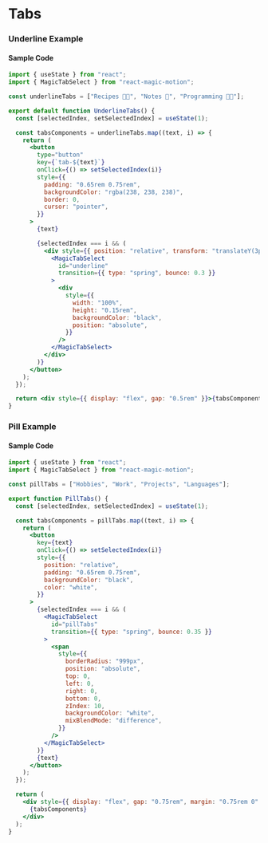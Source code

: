 
# Tabs

### Underline Example

<UnderlineTabs />

#### Sample Code

```jsx filename="Underline Tabs" copy showLineNumbers
import { useState } from "react";
import { MagicTabSelect } from "react-magic-motion";

const underlineTabs = ["Recipes 🧑‍🍳", "Notes 📝", "Programming 🧑‍💻"];

export default function UnderlineTabs() {
  const [selectedIndex, setSelectedIndex] = useState(1);

  const tabsComponents = underlineTabs.map((text, i) => {
    return (
      <button
        type="button"
        key={`tab-${text}`}
        onClick={() => setSelectedIndex(i)}
        style={{
          padding: "0.65rem 0.75rem",
          backgroundColor: "rgba(238, 238, 238)",
          border: 0,
          cursor: "pointer",
        }}
      >
        {text}

        {selectedIndex === i && (
          <div style={{ position: "relative", transform: "translateY(3px)" }}>
            <MagicTabSelect
              id="underline"
              transition={{ type: "spring", bounce: 0.3 }}
            >
              <div
                style={{
                  width: "100%",
                  height: "0.15rem",
                  backgroundColor: "black",
                  position: "absolute",
                }}
              />
            </MagicTabSelect>
          </div>
        )}
      </button>
    );
  });

  return <div style={{ display: "flex", gap: "0.5rem" }}>{tabsComponents}</div>;
}
```

### Pill Example

<PillTabs />

#### Sample Code

```jsx filename="Pill Tabs" copy showLineNumbers
import { useState } from "react";
import { MagicTabSelect } from "react-magic-motion";

const pillTabs = ["Hobbies", "Work", "Projects", "Languages"];

export function PillTabs() {
  const [selectedIndex, setSelectedIndex] = useState(1);

  const tabsComponents = pillTabs.map((text, i) => {
    return (
      <button
        key={text}
        onClick={() => setSelectedIndex(i)}
        style={{
          position: "relative",
          padding: "0.65rem 0.75rem",
          backgroundColor: "black",
          color: "white",
        }}
      >
        {selectedIndex === i && (
          <MagicTabSelect
            id="pillTabs"
            transition={{ type: "spring", bounce: 0.35 }}
          >
            <span
              style={{
                borderRadius: "999px",
                position: "absolute",
                top: 0,
                left: 0,
                right: 0,
                bottom: 0,
                zIndex: 10,
                backgroundColor: "white",
                mixBlendMode: "difference",
              }}
            />
          </MagicTabSelect>
        )}
        {text}
      </button>
    );
  });

  return (
    <div style={{ display: "flex", gap: "0.75rem", margin: "0.75rem 0" }}>
      {tabsComponents}
    </div>
  );
}
```
